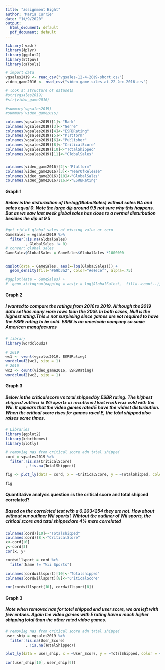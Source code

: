 ---
title: "Assignment Eight"
author: "Maria Currie"
date: "10/9/2020"
output:
  html_document: default
  pdf_document: default
---
```{r}
library(readr)
library(dplyr)
library(ggplot2)
library(httpuv)
library(caTools)

# import data
vgsales2019 <- read_csv("vgsales-12-4-2019-short.csv")
video_game2016 <- read_csv("video-game-sales-at-22-Dec-2016.csv")

# look at structure of datasets
#str(vgsales2019)
#str(video_game2016)

#summary(vgsales2019)
#summary(video_game2016)

colnames(vgsales2019)[1]<-"Rank"
colnames(vgsales2019)[3]<-"Genre"
colnames(vgsales2019)[4]<-"ESRBRating"
colnames(vgsales2019)[5]<-"Platform"
colnames(vgsales2019)[6]<-"Publisher"
colnames(vgsales2019)[8]<-"CriticalScore"
colnames(vgsales2019)[10]<-"TotalShipped"
colnames(vgsales2019)[11]<-"GlobalSales"


colnames(video_game2016)[2]<-"Platform"
colnames(video_game2016)[3]<-"YearOfRelease"
colnames(video_game2016)[10]<-"GlobalSales"
colnames(video_game2016)[16]<-"ESRBRating"

```

#### Graph 1
##### Below is the disturbution of the log(GlobalSales) without sales NA and sales equal 0. Note the large dip around 9.5 not sure why this happens. But as we saw last week global sales has close to a normal disturbution besides the dip at 9.5
```{r}
#get rid of global sales of missing value or zero
GameSales = vgsales2019 %>% 
  filter(!is.na(GlobalSales)
         , GlobalSales != 0)
# convert global sales
GameSales$GlobalSales = GameSales$GlobalSales *1000000


ggplot(data = GameSales, aes(x=log(GlobalSales))) +
  geom_density(fill="#69b3a2", color="#e9ecef", alpha=.75)

#ggplot(data = GameSales) + 
#  geom_histogram(mapping = aes(x = log(GlobalSales),  fill=..count..), binwidth = .5)
```

#### Graph 2
##### I wanted to compare the ratings from 2016 to 2019. Although the 2019 data set has many more rows than the 2016. In both cases, Null is the highest rating.This is not surpirsing since games are not required to have the ESRB rating to be sold. ESRB is an americain company so some American manufactures 
```{r}
# library
library(wordcloud2) 

# 2019
wc1 <- count(vgsales2019, ESRBRating)
wordcloud2(wc1, size = 1)
# 2016
wc2 <- count(video_game2016, ESRBRating)
wordcloud2(wc2, size = 1)
```


#### Graph 3
##### Below is the critical score vs total shipped by ESBR rating. The highest shipped outliner is Wii sports as mentioned last week was sold with the Wii. It appears that the video games rated E have the widest disturbution. When the critical score rises for games rated E, the total shipped also raises some times. 

```{r}
# Libraries
library(ggplot2)
library(hrbrthemes)
library(plotly)

# removing nas from critical score adn total shipped
cord = vgsales2019 %>% 
  filter(!is.na(CriticalScore)
         , !is.na(TotalShipped))

fig <- plot_ly(data = cord, x = ~CriticalScore, y = ~TotalShipped, color = ~ESRBRating)

fig


```

#### Quantitative analysis question: is the critical score and total shipped correlated?
##### Based on the correlated test with a 0.2034254 they are not. How about without our outliner Wii sports? Wihtout the outliner of Wii sports, the critical score and total shipped are 4% more correlated 
```{r}
colnames(cord)[10]<-"Totalshipped"
colnames(cord)[8]<-"CriticalScore"
x<-cord[10]
y<-cord[8]
cor(x, y)

cordwillsport = cord %>% 
  filter(Name != "Wii Sports")

colnames(cordwillsport)[10]<-"Totalshipped"
colnames(cordwillsport)[8]<-"CriticalScore"

cor(cordwillsport[10], cordwillsport[8])
```

#### Graph 3
##### Note when removed nas for total shipped and user score, we are left with few entries. Again the video games with E rating have a much higher shipping total than the other rated vidoe games. 
```{r}
# removing nas from critical score adn total shipped
user_ship = vgsales2019 %>% 
  filter(!is.na(User_Score)
         , !is.na(TotalShipped))

plot_ly(data = user_ship, x = ~User_Score, y = ~TotalShipped, color = ~ESRBRating)

cor(user_ship[10], user_ship[9])
```

